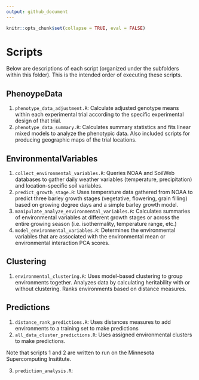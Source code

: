```yaml
---
output: github_document
---
```


<!-- README.md is generated from README.Rmd. Please edit that file -->  

```r
knitr::opts_chunk$set(collapse = TRUE, eval = FALSE)
```

# Scripts

Below are descriptions of each script (organized under the subfolders within this folder). This is the intended order of
executing these scripts.

## PhenoypeData
1. `phenotype_data_adjustment.R`: Calculate adjusted genotype means within each experimental trial according to the specific experimental design of that trial.
2. `phenotype_data_summary.R`: Calculates summary statistics and fits linear mixed models to analyze the phenotypic data. Also included scripts for producing geographic maps of the trial locations.

## EnvironmentalVariables
1. `collect_environmental_variables.R`: Queries NOAA and SoilWeb databases to gather daily weather variables (temperature,
precipitation) and location-specific soil variables.
2. `predict_growth_stage.R`: Uses temperature data gathered from NOAA to predict three barley growth stages (vegetative,
flowering, grain filling) based on growing degree days and a simple barley growth model.
3. `manipulate_analyze_environmental_variables.R`: Calculates summaries of environmental variables at different growth
stages or across the entire growing season (i.e. isothermality, temperature range, etc.)
4. `model_environmental_variables.R`: Determines the environmental variables that are associated with the environmental
mean or environmental interaction PCA scores.

## Clustering
1. `environmental_clustering.R`: Uses model-based clustering to group environments together. Analyzes data by
calculating heritability with or without clustering. Ranks environments based on distance measures.

## Predictions
1. `distance_rank_predictions.R`: Uses distances measures to add environments to a training set to make predictions
2. `all_data_cluster_predictions.R`: Uses assigned environmental clusters to make predictions.

Note that scripts 1 and 2 are written to run on the Minnesota Supercomputing Insititute.

3. `prediction_analysis.R`: 

